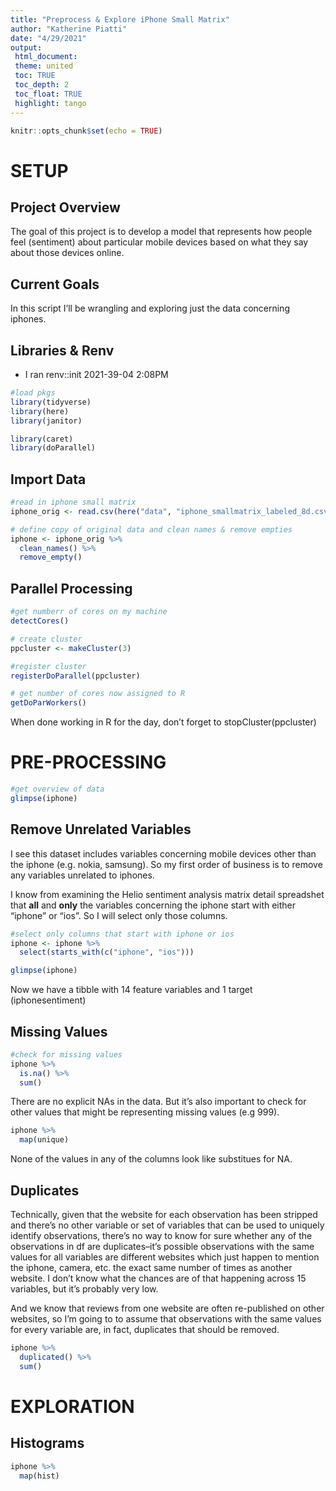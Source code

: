 ```yaml
---
title: "Preprocess & Explore iPhone Small Matrix"
author: "Katherine Piatti"
date: "4/29/2021"
output: 
 html_document:
 theme: united
 toc: TRUE
 toc_depth: 2
 toc_float: TRUE
 highlight: tango
---
```


```r
knitr::opts_chunk$set(echo = TRUE)
```

# SETUP ##########################################

## Project Overview ##############################

The goal of this project is to develop a model that represents how people feel (sentiment) about particular mobile devices based on what they say about those devices online. 


## Current Goals ####################################

In this script I'll be wrangling and exploring just the data concerning iphones.


## Libraries & Renv #####################################

  - I ran renv::init 2021-39-04 2:08PM
  
```r
#load pkgs
library(tidyverse)
library(here)
library(janitor)

library(caret)
library(doParallel)
```


## Import Data ###################################

```r
#read in iphone small matrix
iphone_orig <- read.csv(here("data", "iphone_smallmatrix_labeled_8d.csv")) 

# define copy of original data and clean names & remove empties
iphone <- iphone_orig %>%
  clean_names() %>% 
  remove_empty()
```


## Parallel Processing ###########################
```r
#get numberr of cores on my machine
detectCores()

# create cluster
ppcluster <- makeCluster(3)

#register cluster
registerDoParallel(ppcluster)

# get number of cores now assigned to R
getDoParWorkers()
```
When done working in R for the day, don't forget to stopCluster(ppcluster)


# PRE-PROCESSING ################################

```r
#get overview of data
glimpse(iphone)
```

## Remove Unrelated Variables ######################

I see this dataset includes variables concerning mobile devices other than the iphone (e.g. nokia, samsung). So my first order of business is to remove any variables unrelated to iphones. 

I know from examining the Helio sentiment analysis matrix detail spreadshet that **all** and **only** the variables concerning the iphone start with either "iphone" or "ios". So I will select only those columns. 

```r
#select only columns that start with iphone or ios
iphone <- iphone %>% 
  select(starts_with(c("iphone", "ios"))) 

glimpse(iphone)
```

Now we have a tibble with 14 feature variables and 1 target (iphonesentiment) 


## Missing Values #################################

```r
#check for missing values
iphone %>% 
  is.na() %>% 
  sum()
```
There are no explicit NAs in the data. But it's also important to check for other values that might be representing missing values (e.g 999).

```r
iphone %>% 
  map(unique)
```
None of the values in any of the columns look like substitues for NA.


## Duplicates ###################################

Technically, given that the website for each observation has been stripped and there's no other variable or set of variables that can be used to uniquely identify observations, there's no way to know for sure whether any of the observations in df are duplicates--it's possible observations with the same values for all variables are different websites which just happen to mention the iphone, camera, etc. the exact same number of times as another website. I don't know what the chances are of that happening across 15 variables, but it's probably very low. 

And we know that reviews from one website are often re-published on other websites, so I'm going to to assume that observations with the same values for every variable are, in fact, duplicates that should be removed. 

```r
iphone %>% 
  duplicated() %>% 
  sum()
```


# EXPLORATION ##########################################

## Histograms ################

```r
iphone %>% 
  map(hist)
```









